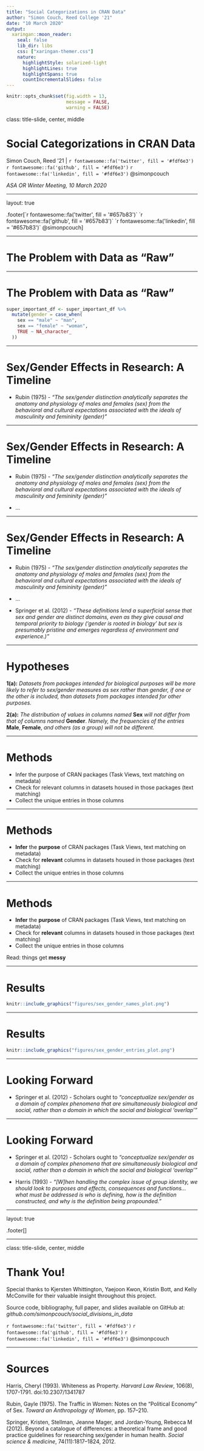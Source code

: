 ```yaml
---
title: "Social Categorizations in CRAN Data"
author: "Simon Couch, Reed College '21"
date: "10 March 2020"
output:
  xaringan::moon_reader:
    seal: false
    lib_dir: libs
    css: ["xaringan-themer.css"]
    nature:
      highlightStyle: solarized-light
      highlightLines: true
      highlightSpans: true
      countIncrementalSlides: false
---
```


```r
knitr::opts_chunk$set(fig.width = 13, 
                      message = FALSE, 
                      warning = FALSE)
```

class: title-slide, center, middle

# Social Categorizations in CRAN Data

Simon Couch, Reed '21 | `r fontawesome::fa('twitter', fill = '#fdf6e3')` `r fontawesome::fa('github', fill = '#fdf6e3')` `r fontawesome::fa('linkedin', fill = '#fdf6e3')` @simonpcouch

*ASA OR Winter Meeting, 10 March 2020*

<!-- --- -->

<!-- # Agenda  -->

<!-- ## I. The Problem with Data as "Raw" -->
<!-- ## II. Sex/Gender Effects in Research -->
<!-- ## III. Methods and Hypotheses -->
<!-- ## IV. Results -->
<!-- ## V. Looking Forward -->

---

layout: true

.footer[`r fontawesome::fa('twitter', fill = '#657b83')` `r fontawesome::fa('github', fill = '#657b83')` `r fontawesome::fa('linkedin', fill = '#657b83')` @simonpcouch]


---

# The Problem with Data as "Raw"

---

# The Problem with Data as "Raw"

```r
super_important_df <- super_important_df %>%
  mutate(gender = case_when(
    sex == "male" ~ "man",
    sex == "female" ~ "woman",
    TRUE ~ NA_character_
  ))
```

---

# Sex/Gender Effects in Research: A Timeline

+ Rubin (1975) - *"The sex/gender distinction analytically separates the anatomy and physiology of males and females (sex) from the behavioral and cultural expectations associated with the ideals of masculinity and femininity (gender)"*

---

# Sex/Gender Effects in Research: A Timeline

+ Rubin (1975) - *"The sex/gender distinction analytically separates the anatomy and physiology of males and females (sex) from the behavioral and cultural expectations associated with the ideals of masculinity and femininity (gender)"*


+ ...

---

# Sex/Gender Effects in Research: A Timeline

+ Rubin (1975) - *"The sex/gender distinction analytically separates the anatomy and physiology of males and females (sex) from the behavioral and cultural expectations associated with the ideals of masculinity and femininity (gender)"*


+ ...


+ Springer et al. (2012) - *“These definitions lend a superficial sense that sex and gender are distinct domains, even as they give causal and temporal priority to biology (‘gender is rooted in biology’ but sex is presumably pristine and emerges regardless of environment and experience.)”*

---

# Hypotheses

**1(a):** *Datasets from packages intended for biological purposes will be more likely to refer to sex/gender measures as sex rather than gender, if one or the other is included, than datasets from packages intended for other purposes.*


**2(a):** *The distribution of values in columns named* **Sex** *will not differ from that of columns named* **Gender**. *Namely, the frequencies of the entries* **Male**, **Female**, *and others (as a group) will not be different.*

---

# Methods

+ Infer the purpose of CRAN packages (Task Views, text matching on metadata)
+ Check for relevant columns in datasets housed in those packages (text matching)
+ Collect the unique entries in those columns

---

# Methods

+ **Infer** the **purpose** of CRAN packages (Task Views, text matching on metadata)
+ Check for **relevant** columns in datasets housed in those packages (text matching)
+ Collect the unique entries in those columns

---

# Methods

+ **Infer** the **purpose** of CRAN packages (Task Views, text matching on metadata)
+ Check for **relevant** columns in datasets housed in those packages (text matching)
+ Collect the unique entries in those columns

Read: things get **messy**


---

# Results


```r
knitr::include_graphics("figures/sex_gender_names_plot.png")
```

---

# Results


```r
knitr::include_graphics("figures/sex_gender_entries_plot.png")
```

---

# Looking Forward

+ Springer et al. (2012) - Scholars ought to *“conceptualize sex/gender as a domain of complex phenomena that are simultaneously biological and social, rather than a domain in which the social and biological ‘overlap’”*

---

# Looking Forward

+ Springer et al. (2012) - Scholars ought to *“conceptualize sex/gender as a domain of complex phenomena that are simultaneously biological and social, rather than a domain in which the social and biological ‘overlap’”*


+ Harris (1993) - *"[W]hen handling the complex issue of group identity, we should look to purposes and effects, consequences and functions... what must be addressed is who is defining, how is the definition constructed, and why is the definition being propounded."*

---

layout: true

.footer[]

---

class: title-slide, center, middle

# Thank You!

Special thanks to Kjersten Whittington, Yaejoon Kwon, Kristin Bott, and Kelly McConville for their valuable insight throughout this project.

Source code, bibliography, full paper, and slides available on GitHub at: 
*github.com/simonpcouch/social_divisions_in_data*

`r fontawesome::fa('twitter', fill = '#fdf6e3')` `r fontawesome::fa('github', fill = '#fdf6e3')` `r fontawesome::fa('linkedin', fill = '#fdf6e3')` @simonpcouch

---

# Sources

Harris, Cheryl (1993). Whiteness as Property. *Harvard Law Review*, 106(8), 1707-1791. doi:10.2307/1341787

Rubin, Gayle (1975). The Traffic in Women: Notes on the "Political Economy" of Sex. *Toward an Anthropology of Women*, pp. 157--210.

Springer, Kristen, Stellman, Jeanne Mager, and Jordan-Young, Rebecca M (2012). Beyond a catalogue of differences: a theoretical frame and good practice guidelines for researching sex/gender in human health. *Social science & medicine*, 74(11):1817–1824, 2012.

